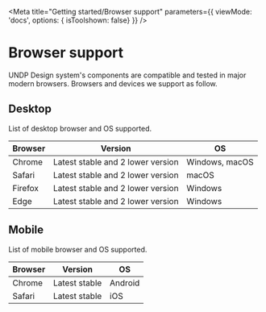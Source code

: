 
<Meta 
  title="Getting started/Browser support" 
  parameters={{
		viewMode: 'docs',
		options: { isToolshown: false}
	}}
/>

# Browser support

UNDP Design system's components are compatible and tested in major modern browsers. Browsers and devices we support as follow.

## Desktop
List of desktop browser and OS supported.

| Browser  | Version | OS |
| ------------- | ------------- | ---- |
| Chrome  | Latest stable and 2 lower version  | Windows, macOS |
| Safari  | Latest stable and 2 lower version  | macOS |
| Firefox  | Latest stable and 2 lower version  | Windows |
| Edge  | Latest stable and 2 lower version | Windows |

## Mobile
List of mobile browser and OS supported.


| Browser  | Version | OS |
| ------------- | ------------- | ---- |
| Chrome  | Latest stable | Android |
| Safari  | Latest stable  | iOS |
